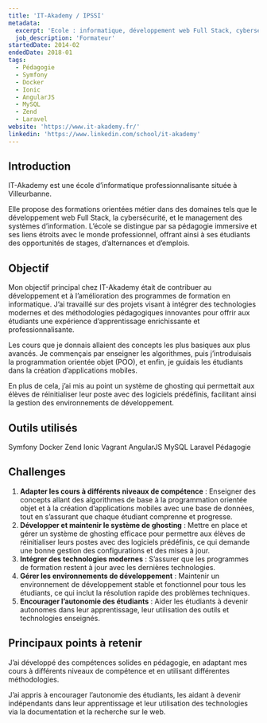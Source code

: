 ```yaml
---
title: 'IT-Akademy / IPSSI'
metadata:
  excerpt: 'Ecole : informatique, développement web Full Stack, cybersécurité, alternance.'
  job_description: 'Formateur'
startedDate: 2014-02
endedDate: 2018-01
tags:
  - Pédagogie
  - Symfony
  - Docker
  - Ionic
  - AngularJS
  - MySQL
  - Zend
  - Laravel
website: 'https://www.it-akademy.fr/'
linkedin: 'https://www.linkedin.com/school/it-akademy'
---
```



## Introduction

IT-Akademy est une école d’informatique professionnalisante située à Villeurbanne.

Elle propose des formations orientées métier dans des domaines tels que le développement web Full Stack, la cybersécurité, et le management des systèmes d’information. L’école se distingue par sa pédagogie immersive et ses liens étroits avec le monde professionnel, offrant ainsi à ses étudiants des opportunités de stages, d’alternances et d’emplois.

## Objectif

Mon objectif principal chez IT-Akademy était de contribuer au développement et à l’amélioration des programmes de formation en informatique.
J’ai travaillé sur des projets visant à intégrer des technologies modernes et des méthodologies pédagogiques innovantes pour offrir aux étudiants une expérience d’apprentissage enrichissante et professionnalisante.

Les cours que je donnais allaient des concepts les plus basiques aux plus avancés. Je commençais par enseigner les algorithmes, puis j’introduisais la programmation orientée objet (POO), et enfin, je guidais les étudiants dans la création d’applications mobiles.

En plus de cela, j’ai mis au point un système de ghosting qui permettait aux élèves de réinitialiser leur poste avec des logiciels prédéfinis, facilitant ainsi la gestion des environnements de développement.

## Outils utilisés

<div class="mb-6">
	<Tag name={DevTags.SYMFONY}>Symfony</Tag>
	<Tag name={DevTags.DOCKER}>Docker</Tag>
	<Tag name={DevTags.ZEND}>Zend</Tag>
	<Tag name={DevTags.IONIC}>Ionic</Tag>
	<Tag name={DevTags.VAGRANT}>Vagrant</Tag>
	<Tag name={DevTags.ANGULAR}>AngularJS</Tag>
	<Tag name={DevTags.MYSQL}>MySQL</Tag>
	<Tag name={DevTags.LARAVEL}>Laravel</Tag>
	<Tag name={DevTags.ARCHITECTURE}>Pédagogie</Tag>
</div>

## Challenges

1. **Adapter les cours à différents niveaux de compétence** : Enseigner des concepts allant des algorithmes de base à la programmation orientée objet et à la création d’applications mobiles avec une base de données, tout en s’assurant que chaque étudiant comprenne et progresse.
2. **Développer et maintenir le système de ghosting** : Mettre en place et gérer un système de ghosting efficace pour permettre aux élèves de réinitialiser leurs postes avec des logiciels prédéfinis, ce qui demande une bonne gestion des configurations et des mises à jour.
3. **Intégrer des technologies modernes** : S’assurer que les programmes de formation restent à jour avec les dernières technologies.
4. **Gérer les environnements de développement** : Maintenir un environnement de développement stable et fonctionnel pour tous les étudiants, ce qui inclut la résolution rapide des problèmes techniques.
5. **Encourager l’autonomie des étudiants** : Aider les étudiants à devenir autonomes dans leur apprentissage, leur utilisation des outils et technologies enseignés.

## Principaux points à retenir

J’ai développé des compétences solides en pédagogie, en adaptant mes cours à différents niveaux de compétence et en utilisant différentes méthodologies.

J’ai appris à encourager l’autonomie des étudiants, les aidant à devenir indépendants dans leur apprentissage et leur utilisation des technologies via la documentation et la recherche sur le web.
